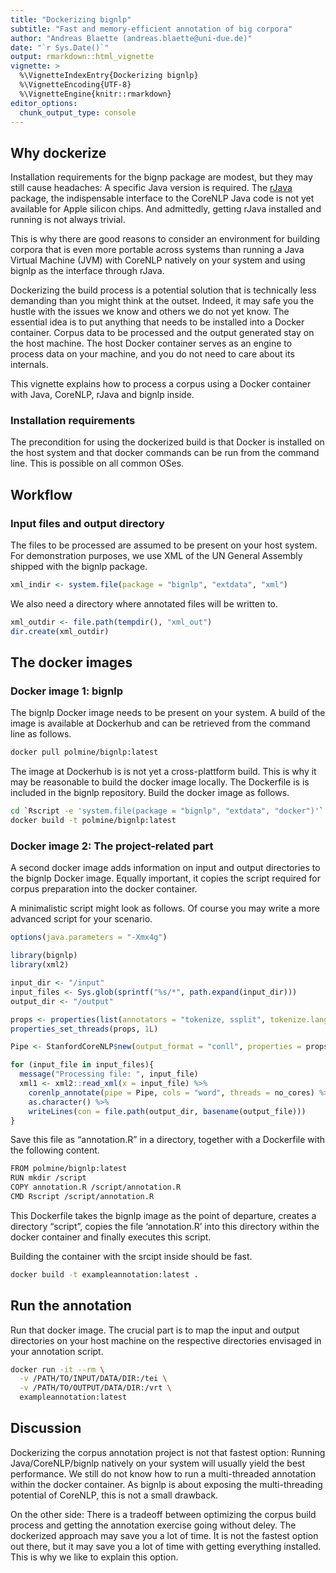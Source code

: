 ```yaml
---
title: "Dockerizing bignlp"
subtitle: "Fast and memory-efficient annotation of big corpora"
author: "Andreas Blaette (andreas.blaette@uni-due.de)"
date: "`r Sys.Date()`"
output: rmarkdown::html_vignette
vignette: >
  %\VignetteIndexEntry{Dockerizing bignlp}
  %\VignetteEncoding{UTF-8}
  %\VignetteEngine{knitr::rmarkdown}
editor_options: 
  chunk_output_type: console
---
```

  
## Why dockerize

Installation requirements for the bignp package are modest, but they may still cause headaches: A specific Java version is required. The [rJava](https://CRAN.R-project.org/package=rJava) package, the indispensable interface to the CoreNLP Java code is not yet available for Apple silicon chips. And admittedly, getting rJava installed and running is not always trivial.

This is why there are good reasons to consider an environment for building corpora that is even more portable across systems than running a Java Virtual Machine (JVM) with CoreNLP natively on your system and using bignlp as the interface through rJava.

Dockerizing the build process is a potential solution that is technically less demanding than you might think at the outset. Indeed, it may safe you the hustle with the issues we know and others we do not yet know. The essential idea is to put anything that needs to be installed into a Docker container. Corpus data to be processed and the output generated stay on the host machine. The host Docker container serves as an engine to process data on your machine, and you do not need to care about its internals.

This vignette explains how to process a corpus using a Docker container with Java, CoreNLP, rJava and bignlp inside.


### Installation requirements

The precondition for using the dockerized build is that Docker is installed on the host system and that docker commands can be run from the command line. This is possible on all common OSes.


## Workflow

### Input files and output directory

The files to be processed are assumed to be present on your host system. For demonstration purposes, we use XML of the UN General Assembly shipped with the bignlp package.

```r
xml_indir <- system.file(package = "bignlp", "extdata", "xml")
```

We also need a directory where annotated files will be written to.

```r
xml_outdir <- file.path(tempdir(), "xml_out")
dir.create(xml_outdir)
```


## The docker images

### Docker image 1: bignlp

The bignlp Docker image needs to be present on your system. A build of the image is available at Dockerhub and can be retrieved from the command line as follows.

```sh
docker pull polmine/bignlp:latest
```

The image at Dockerhub is is not yet a cross-plattform build. This is why it may be reasonable to build the docker image locally. The Dockerfile is is included in the bignlp repository. Build the docker image as follows.

```sh
cd `Rscript -e 'system.file(package = "bignlp", "extdata", "docker")'`
docker build -t polmine/bignlp:latest
```


### Docker image 2: The project-related part

A second docker image adds information on input and output directories to the bignlp Docker image. Equally important, it copies the script required for corpus preparation into the docker container.

A minimalistic script might look as follows. Of course you may write a more advanced script for your scenario.

```r
options(java.parameters = "-Xmx4g")

library(bignlp)
library(xml2)

input_dir <- "/input"
input_files <- Sys.glob(sprintf("%s/*", path.expand(input_dir)))
output_dir <- "/output"

props <- properties(list(annotators = "tokenize, ssplit", tokenize.language = "en", pos.nthreads = 1L))
properties_set_threads(props, 1L)

Pipe <- StanfordCoreNLP$new(output_format = "conll", properties = props)

for (input_file in input_files){
  message("Processing file: ", input_file)
  xml1 <- xml2::read_xml(x = input_file) %>%
    corenlp_annotate(pipe = Pipe, cols = "word", threads = no_cores) %>%
    as.character() %>% 
    writeLines(con = file.path(output_dir, basename(output_file)))
}
```

Save this file as "annotation.R" in a directory, together with a Dockerfile with the following content.

```sh
FROM polmine/bignlp:latest
RUN mkdir /script
COPY annotation.R /script/annotation.R
CMD Rscript /script/annotation.R
```

This Dockerfile takes the bignlp image as the point of departure, creates a directory "script", copies the file 'annotation.R' into this directory within the docker container and finally executes this script.

Building the container with the srcipt inside should be fast.

```sh
docker build -t exampleannotation:latest .
```


## Run the annotation

Run that docker image. The crucial part is to map the input and output directories on your host machine on the respective directories envisaged in your annotation script.

```sh
docker run -it --rm \
  -v /PATH/TO/INPUT/DATA/DIR:/tei \
  -v /PATH/TO/OUTPUT/DATA/DIR:/vrt \
  exampleannotation:latest
```


## Discussion

Dockerizing the corpus annotation project is not that fastest option: Running Java/CoreNLP/bignlp natively on your system will usually yield the best performance. We still do not know how to run a multi-threaded annotation within the docker container. As bignlp is about exposing the multi-threading potential of CoreNLP, this is not a small drawback.

On the other side: There is a tradeoff between optimizing the corpus build process and getting the annotation exercise going without deley. The dockerized approach may save you a lot of time. It is not the fastest option out there, but it may save you a lot of time with getting everything installed. This is why we like to explain this option.




